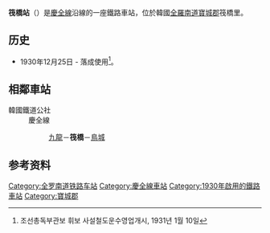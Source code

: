 {{NoteTA |G1=Transport |G2=Railway
|1=zh-hans:得粮; zh-hant:得粮;
}}
{{Infobox station
|livery     = {{韓國鐵道路線色|KR}}
|name       = 筏橋站
|eng_name   = Beolgyo
|other_name = 
|image      = Beolgyo Station.jpg
|caption    = 
|hangul     = 벌교역
|hanja      = 筏橋驛
|rr         = Beolgyo-yeok 
|mr         = Pŏlgyo-yŏk
|operator   = [[韓國鐵道公社|韓國鐵道公社]]
|lines      = [[慶全線|慶全線]]
|address    = {{KOR}}[[全羅南道|全羅南道]][[寶城郡|寶城郡]]{{link-ko|筏橋邑|벌교읍}}蔡東鮮路228
|structure  = 地面車站
|platform   = [[島式月台|島式月台]]
|opened     = 1930年12月25日
|closed     = 
|passengers = 平均每日35人次
|pass_year  = 2020年
|adjacent   = {{Adjacent stations|system1=韓國鐵道公社
|line1=慶全線|left1=九龍|right1=鳥城|note-left1=6.9km|note-right1=10.7km
|line2=慶全線|type2=無窮花|left2=順天|right2=鳥城|to-left2=釜田|note-left2=23.4km|note-right2=10.7km
|line3=s-train|left3=順天|right3=得粮|note-left3=23.4km|note-mid3=(南道海洋列車)|note-right3=20.3km
}}
}}

'''筏橋站'''（{{kor|諺=벌교역|漢=筏橋驛|羅=Byeolgyo yeok|f=y}}）是[[慶全線|慶全線]]沿線的一座鐵路車站，位於韓國[[全羅南道|全羅南道]][[寶城郡|寶城郡]]{{link-ko|筏橋邑|벌교읍}}筏橋里。

== 历史 ==
*1930年12月25日 - 落成使用<ref>조선총독부관보 휘보 사설철도운수영업개시, 1931년 1월 10일</ref>。

== 相鄰車站 ==
;韓國鐵道公社
:慶全線
::[[九龙站_(全罗南道)|九龍]]－'''筏橋'''－[[鳥城站|鳥城]]

== 参考资料 ==
{{reflist}}

{{庆全线}}
{{无穷花号}}
{{南道海洋观光列车}}

[[Category:全罗南道铁路车站|Category:全罗南道铁路车站]]
[[Category:慶全線車站|Category:慶全線車站]]
[[Category:1930年啟用的鐵路車站|Category:1930年啟用的鐵路車站]]
[[Category:寶城郡|Category:寶城郡]]